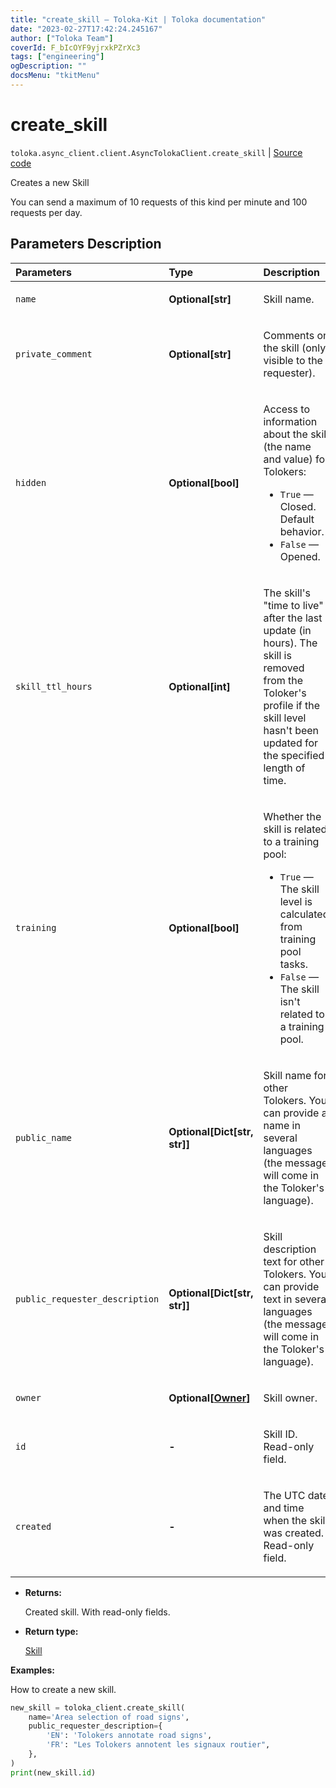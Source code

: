 ```yaml
---
title: "create_skill — Toloka-Kit | Toloka documentation"
date: "2023-02-27T17:42:24.245167"
author: ["Toloka Team"]
coverId: F_bIcOYF9yjrxkPZrXc3
tags: ["engineering"]
ogDescription: ""
docsMenu: "tkitMenu"
---
```


# create_skill
`toloka.async_client.client.AsyncTolokaClient.create_skill` | [Source code](https://github.com/Toloka/toloka-kit/blob/v1.1.4/src/client/__init__.py#L0)

Creates a new Skill

You can send a maximum of 10 requests of this kind per minute and 100 requests per day.

## Parameters Description

| Parameters | Type | Description |
| :----------| :----| :-----------|
`name`|**Optional\[str\]**|<p>Skill name.</p>
`private_comment`|**Optional\[str\]**|<p>Comments on the skill (only visible to the requester).</p>
`hidden`|**Optional\[bool\]**|<p>Access to information about the skill (the name and value) for Tolokers:</p> <ul> <li>`True` — Closed. Default behavior.</li> <li>`False` — Opened.</li> </ul>
`skill_ttl_hours`|**Optional\[int\]**|<p>The skill&#x27;s &quot;time to live&quot; after the last update (in hours). The skill is removed from the Toloker&#x27;s profile if the skill level hasn&#x27;t been updated for the specified length of time.</p>
`training`|**Optional\[bool\]**|<p>Whether the skill is related to a training pool:</p> <ul> <li>`True` — The skill level is calculated from training pool tasks.</li> <li>`False` — The skill isn&#x27;t related to a training pool.</li> </ul>
`public_name`|**Optional\[Dict\[str, str\]\]**|<p>Skill name for other Tolokers. You can provide a name in several languages (the message will come in the Toloker&#x27;s language).</p>
`public_requester_description`|**Optional\[Dict\[str, str\]\]**|<p>Skill description text for other Tolokers. You can provide text in several languages (the message will come in the Toloker&#x27;s language).</p>
`owner`|**Optional\[[Owner](/docs/toloka-kit/reference/toloka.client.owner.Owner)\]**|<p>Skill owner.</p>
`id`|**-**|<p>Skill ID. Read-only field.</p>
`created`|**-**|<p>The UTC date and time when the skill was created. Read-only field.</p>

* **Returns:**

  Created skill. With read-only fields.

* **Return type:**

  [Skill](/docs/toloka-kit/reference/toloka.client.skill.Skill)

**Examples:**

How to create a new skill.

```python
new_skill = toloka_client.create_skill(
    name='Area selection of road signs',
    public_requester_description={
        'EN': 'Tolokers annotate road signs',
        'FR': "Les Tolokers annotent les signaux routier",
    },
)
print(new_skill.id)
```